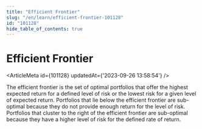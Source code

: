 ```yaml
---
title: "Efficient Frontier"
slug: "/en/learn/efficient-frontier-101128"
id: "101128"
hide_table_of_contents: true
---
```



# Efficient Frontier

<ArticleMeta id={101128} updatedAt={'2023-09-26 13:58:54'} />
<div className='border-solid border-b border-t-0 my-4 border-[var(--ifm-color-gray-300)]' />

The efficient frontier is the set of optimal portfolios that offer the highest expected return for a defined level of risk or the lowest risk for a given level of expected return. Portfolios that lie below the efficient frontier are sub-optimal because they do not provide enough return for the level of risk. Portfolios that cluster to the right of the efficient frontier are sub-optimal because they have a higher level of risk for the defined rate of return.

